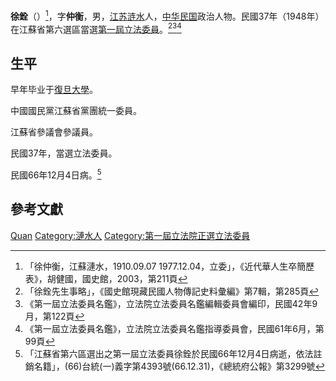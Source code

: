 {{Otheruses|other=名为徐铨的其他人物|徐铨}}
{{Infobox Officeholder
|姓名=徐銓
|圖像=File:徐銓.jpg
|圖像大小=200px
|圖像說明=  
|字    = 字仲衡
|號    = 
|別名    = 
|出生日期 = 1910年9月7日
|出生地點 = 
|逝世日期 = {{dda|1977|12|4|1910|9|7}}
|逝世地點 = 
|死因    = 
|墓地    = 
|籍貫    = 江蘇漣水
|政黨    = 
|parents  = 
|配偶   =顧祝慈
|伴侶    = 
|relatives  =  
|children  =  長女徐湘汶、次女徐曉汶
|著作    = 
|past    = 
}}
'''徐銓'''（{{bd|1910年|9月7日|1977年|12月4日}}）<ref>「徐仲衡，江蘇漣水，1910.09.07 1977.12.04，立委」，《近代華人生卒簡歷表》，胡健國，國史館，2003，第211頁</ref>，字'''仲衡'''，男，[[江蘇省|江苏]][[漣水縣|涟水]]人，[[中华民国|中华民国]]政治人物。民國37年（1948年）在江蘇省第六選區當選[[第一屆立法委員|第一屆立法委員]]。<ref>「徐銓先生事略」，《國史館現藏民國人物傳記史料彙編》第7輯，第285頁</ref><ref>《第一屆立法委員名鑑》，立法院立法委員名鑑編輯委員會編印，民國42年9月，第122頁</ref><ref>《第一屆立法委員名鑑》，立法院立法委員名鑑指導委員會，民國61年6月，第99頁</ref>

== 生平 ==
早年毕业于[[復旦大學|復旦大學]]。

中國國民黨江蘇省黨團統一委員。

江蘇省參議會參議員。

民國37年，當選立法委員。

民國66年12月4日病。<ref>「江蘇省第六區選出之第一屆立法委員徐銓於民國66年12月4日病逝，依法註銷名籍」，(66)台統(一)義字第4393號(66.12.31)，《總統府公報》第3299號</ref>

== 參考文獻 ==
{{reflist}}

{{中華民國第一屆立法委員}}

{{Authority control}}
{{DEFAULTSORT:Xu}}
[[Category:徐姓|Quan]]
[[Category:漣水人|Category:漣水人]]
[[Category:第一屆立法院正選立法委員|Category:第一屆立法院正選立法委員]]